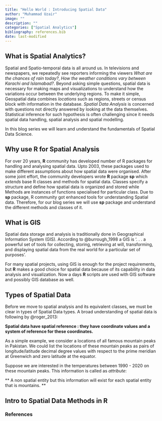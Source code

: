 ```yaml
---
title: "Hello World : Introducing Spatial Data"
author: "Muhammad Uzair"
image: ""
description: ""
categories: ["Spatial Analytics"]
bibliography: references.bib
date: last-modified
---
```


## What is Spatial Analytics?

Spatial and Spatio-temporal data is all around us. In televisions and newspapers, we repeatedly see reporters informing the viewers *What are the chances of rain today?*, *How the weather conditions vary between Karachi and Islamabad?*. Beyond asking simple questions, spatial data is necessary for making maps and visualizations to understand how the variations occur between the underlying regions. To make it simple, Geospatial data combines *locations* such as regions, streets or census block with information in the database. *Spatial Data Analysis* is concerned with questions not directly answered by looking at the data themselves. Statistical inference for such hypothesis is often challenging since it needs spatial data handling, spatial analysis and spatial modelling.

In this blog series we will learn and understand the fundamentals of Spatial Data Science. 


## Why use R for Spatial Analysis

For over 20 years, **R** community has developed number of R packages for handling and analysing spatial data. Upto 2003, these packages used to make different assumptions about how spatial data were organised. After some joint effort, the community developers wrote **R** package **sp** which *extends* base R classes and methods for spatial data. Classes specify a structure and define how spatial data is organized and stored while Methods are instances of functions specialised for particular class. Due to **sp** package, R community got enhanced tools for understanding Spatial data. Therefore, for our blog series we will use **sp** package and understand the different methods and classes of it. 


## What is GIS

Spatial data storage and analysis is traditionally done in Geographical Information System (GIS). According to @burrough_1998 a GIS is ‘. . . a powerful set of tools for collecting, storing, retrieving at will, transforming, and displaying spatial data from the real world for a particular set of purposes’. 

For many spatial projects, using GIS is enough for the project requirements, but **R** makes a good choice for spatial data because of its capability in data analysis and visualization. Now a days **R** scripts are used with GIS software and possibly GIS database as well. 

## Types of Spatial Data

Before we move to spatial analysis and its equivalent classes, we must be clear in types of Spatial Data types. A broad understanding of spatial data is following by @roger_2013:

**Spatial data have spatial reference : they have coordinate values and a system of reference for these coordinates.**

As a simple example, we consider a locations of all famous mountain peaks in Pakistan. We could list the locations of these mountain peaks as pairs of longitude/latitude decimal degree values with respect to the prime meridian at Greenwich and zero latitude at the equator. 

Suppose we are interested in the temperatures between 1990 - 2020 on these mountain peaks. This information is called as *attribute*:

** A non spatial entity but this information will exist for each spatial entity that is mountains. **







## Intro to Spatial Data Methods in R








### References

::: {#refs}
:::

